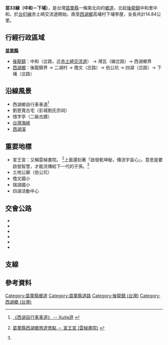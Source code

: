 {{Infobox TwRoad
|type=TH
|county=ml
|route=33
|Name=
|Level=鄉道
|Length=14.84
|Start=[[苗栗縣|苗栗縣]][[後龍鎮_(台灣)|後龍鎮]]中和
|End=[[苗栗縣|苗栗縣]][[西湖鄉_(台灣)|西湖鄉]]下埔
|Dep=[[苗栗縣政府|苗栗縣政府]]
}}
'''苗33線（中和－下埔）'''，是台灣[[苗栗縣|苗栗縣]]一條南北向的[[鄉道|鄉道]]，北起[[後龍鎮_(台灣)|後龍鎮]]中和里中和，於[[台61線|台61線]]赤土崎交流道開始，南至[[西湖鄉_(台灣)|西湖鄉]]高埔村下埔李屋，全長共計14.84公里。

== 行經行政區域 ==
;'''[[苗栗縣|苗栗縣]]'''
*[[後龍鎮_(台灣)|後龍鎮]]：中和（{{Jct|country=TWN|TRML|32}}岔路，近{{Jct|country=TWN|PH|61}}[[赤土崎交流道|赤土崎交流道]]） → 灣瓦（{{Jct|country=TWN|TRML|33-1}}線岔路）→ 西湖鄉界
*[[西湖鄉_(台灣)|西湖鄉]]：後龍鎮界 → 二湖村 → 僑文（{{Jct|country=TWN|PH|1}}岔路）→ 伯公坑 → 四湖（{{Jct|country=TWN|TRML|35}}岔路）→ 下埔（{{Jct|country=TWN|TRML|34-4}}岔路）

== 沿線風景==
*西湖鄉自行車車道<ref>{{zh-tw}} [http://yo.xuite.net/info/area.php?id=TWN30506 《西湖自行車車道》 -- Xuite遊] {{Wayback|url=http://yo.xuite.net/info/area.php?id=TWN30506 |date=20111218173051 }}</ref>
*劉恩寬古宅（彭城劉氏宗祠）
*惜字亭（二級古蹟）
*[[台灣海峽|台灣海峽]]
*[[西湖溪|西湖溪]]

== 重要地標 ==
*宣王宮：又稱雲梯書院。<!--以前四湖莊伯公背創辦[[私塾|私塾]]，奉祀孔聖，延聘教師，傳授漢學，教育族內子弟。現在正殿供奉孔聖及三恩主神位。--><ref name="宣王宮">{{zh-tw}} [http://okgo.tw/buty/town7-17.html 苗栗縣西湖鄉旅遊景點 － 宣王宮 (雲梯書院)] {{Wayback|url=http://okgo.tw/buty/town7-17.html |date=20090414063944 }}</ref>上面還刻著「啟發乾坤秘，傳流宇宙心」，意思是要啟發智慧，才能流傳給下一代的子孫。<ref name="宣王宮"/>
*土地公廟（伯公坑）
*僑文國小
*瑞湖國小
*四湖活動中心

== 交會公路 ==
*{{Jct|country=TWN|TRML|32}}
*{{Jct|country=TWN|PH|61}}
*{{Jct|country=TWN|TRML|33-1}}
*{{Jct|country=TWN|PH|1}}
*{{Jct|country=TWN|TRML|35}}
*{{Jct|country=TWN|TRML|34-4}}

== 支線 ==
{{expand|time=2018-04-30}}

== 參考資料 ==
{{Reflist}}

{{苗栗縣鄉道}}

[[Category:苗栗縣鄉道|Category:苗栗縣鄉道]]
[[Category:苗栗縣道路|Category:苗栗縣道路]]
[[Category:後龍鎮_(台灣)|Category:後龍鎮 (台灣)]]
[[Category:西湖鄉_(台灣)|Category:西湖鄉 (台灣)]]

{{TW-road-stub}}